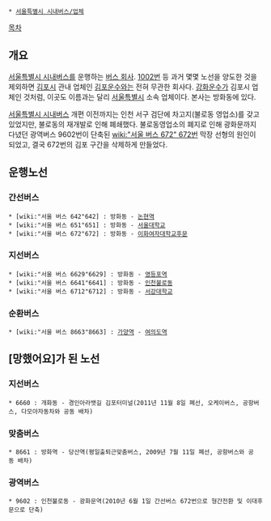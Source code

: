  * [[서울특별시 시내버스/업체]]

[[목차]]
== 개요 ==
[[서울특별시 시내버스]]를 운행하는 [[버스 회사]]. [[김포 버스 1002|1002번]] 등 과거 몇몇 노선을 양도한 것을 제외하면 [[김포시]] 관내 업체인 [[김포운수]]와는 전혀 무관한 회사다. [[강화운수]]가 김포시 업체인 것처럼, 이곳도 이름과는 달리 [[서울특별시]] 소속 업체이다. 본사는 방화동에 있다.

[[서울특별시 시내버스]] 개편 이전까지는 인천 서구 검단에 차고지(불로동 영업소)를 갖고 있었지만, 불로동의 재개발로 인해 폐쇄했다. 불로동영업소의 폐지로 인해 광화문까지 다녔던 광역버스 9602번이 단축된 [[wiki:"서울 버스 672" 672번]] 막장 선형의 원인이 되었고, 결국 672번의 김포 구간을 삭제하게 만들었다.

== 운행노선 ==
=== 간선버스 === 
 * [wiki:"서울 버스 642"642] : 방화동 - [[논현역]]
 * [wiki:"서울 버스 651"651] : 방화동 - [[서울대학교]]
 * [wiki:"서울 버스 672"672] : 방화동 - [[이화여자대학교]]후문

=== 지선버스 ===
 * [wiki:"서울 버스 6629"6629] : 방화동 - [[영등포역]]
 * [wiki:"서울 버스 6641"6641] : 방화동 - [[인천]]불로동
 * [wiki:"서울 버스 6712"6712] : 방화동 - [[서강대학교]]

=== 순환버스 ===
 * [wiki:"서울 버스 8663"8663] : [[가양역]] - [[여의도역]]
== [망했어요]가 된 노선 ==
=== 지선버스 ===
 * 6660 : 개화동 - 경인아라뱃길 김포터미널(2011년 11월 8일 폐선, 오케이버스, 공항버스, 다모아자동차와 공동 배차)

=== 맞춤버스 ===
 * 8661 : 방화역 - 당산역(평일출퇴근맞춤버스, 2009년 7월 11일 폐선, 공항버스와 공동 배차)

=== 광역버스 ===
 * 9602 : 인천불로동 - 광화문역(2010년 6월 1일 간선버스 672번으로 형간전환 및 이대후문으로 단축)
